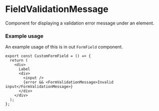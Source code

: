 
<Meta title="MDX|FieldValidationMessage" component={FieldValidationMessage} />

# FieldValidationMessage

Component for displaying a validation error message under an element.

### Example usage

An example usage of this is in out `FormField` component.

```tsx
export const CustomFormField = () => {
  return (
    <div>
      Label
      <div>
        <input />
        {error && <FormValidationMessage>Invalid input</FormValidationMessage>}
      </div>
    </div>
  );
};
```

<ArgTypes of={FieldValidationMessage} />
